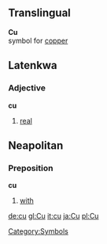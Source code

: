 ==Translingual==
'''Cu'''<br>{{chemistry}} symbol for [[copper]]
[[Category:Symbols]]

==Latenkwa==
===Adjective===
'''cu'''
#[[real]]

==Neapolitan==
===Preposition===
'''cu'''
#[[with]]

[[de:cu]]
[[gl:Cu]]
[[it:cu]]
[[ja:Cu]]
[[pl:Cu]]